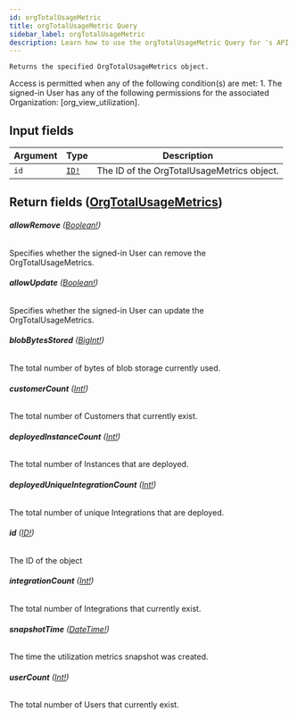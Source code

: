 ```yaml
---
id: orgTotalUsageMetric
title: orgTotalUsageMetric Query
sidebar_label: orgTotalUsageMetric
description: Learn how to use the orgTotalUsageMetric Query for 's API.
---
```


    Returns the specified OrgTotalUsageMetrics object.

Access is permitted when any of the following condition(s) are met: 1. The signed-in User has any of the following permissions for the associated Organization: [org_view_utilization].

## Input fields

| Argument | Type                              | Description                                |
| -------- | --------------------------------- | ------------------------------------------ |
| `id`     | [`ID!`](api/schema/scalar/ID.mdx) | The ID of the OrgTotalUsageMetrics object. |

## Return fields ([OrgTotalUsageMetrics](api/schema/object/OrgTotalUsageMetrics.mdx))

###### <b>allowRemove</b> ([Boolean!](api/schema/scalar/Boolean.mdx))

Specifies whether the signed-in User can remove the OrgTotalUsageMetrics.

###### <b>allowUpdate</b> ([Boolean!](api/schema/scalar/Boolean.mdx))

Specifies whether the signed-in User can update the OrgTotalUsageMetrics.

###### <b>blobBytesStored</b> ([BigInt!](api/schema/scalar/BigInt.mdx))

The total number of bytes of blob storage currently used.

###### <b>customerCount</b> ([Int!](api/schema/scalar/Int.mdx))

The total number of Customers that currently exist.

###### <b>deployedInstanceCount</b> ([Int!](api/schema/scalar/Int.mdx))

The total number of Instances that are deployed.

###### <b>deployedUniqueIntegrationCount</b> ([Int!](api/schema/scalar/Int.mdx))

The total number of unique Integrations that are deployed.

###### <b>id</b> ([ID!](api/schema/scalar/ID.mdx))

The ID of the object

###### <b>integrationCount</b> ([Int!](api/schema/scalar/Int.mdx))

The total number of Integrations that currently exist.

###### <b>snapshotTime</b> ([DateTime!](api/schema/scalar/DateTime.mdx))

The time the utilization metrics snapshot was created.

###### <b>userCount</b> ([Int!](api/schema/scalar/Int.mdx))

The total number of Users that currently exist.
